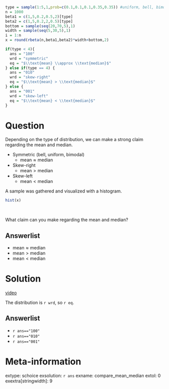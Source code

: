 ```r
type = sample(1:5,1,prob=c(0.1,0.1,0.1,0.35,0.35)) #uniform, bell, bimodal, skewright, skewleft
n = 1000
beta1 = c(1,5,0.2,0.5,2)[type]
beta2 = c(1,5,0.2,2,0.5)[type]
bottom = sample(seq(20,70,5),1)
width = sample(seq(5,30,5),1)
i = 1:n
x = round(rbeta(n,beta1,beta2)*width+bottom,2)

if(type < 4){
  ans = "100"
  wrd = "symmetric"
  eq = "$\\text{mean} \\approx \\text{median}$"
} else if(type == 4) {
  ans = "010"
  wrd = "skew-right"
  eq = "$\\text{mean} > \\text{median}$"
} else {
  ans = "001"
  wrd = "skew-left"
  eq = "$\\text{mean} < \\text{median}$"
}

```


Question
========

Depending on the type of distribution, we can make a strong claim regarding the mean and median.

* Symmetric (bell, uniform, bimodal)
  - $\text{mean} \approx \text{median}$
* Skew-right
  - $\text{mean} > \text{median}$
* Skew-left
  - $\text{mean} < \text{median}$

A sample was gathered and visualized with a histogram.

```r
hist(x)
```
\

What claim can you make regarding the mean and median?

Answerlist
--------
* $\text{mean} \approx \text{median}$
* $\text{mean} > \text{median}$
* $\text{mean} < \text{median}$


Solution
========

[video](https://vimeo.com/531906554){target="_blank"}

The distribution is `r wrd`, so `r eq`.

Answerlist
--------
* `r ans=="100"`
* `r ans=="010"`
* `r ans=="001"`

Meta-information
================
extype: schoice
exsolution: `r ans`
exname: compare_mean_median
extol: 0
exextra[stringwidth]: 9
